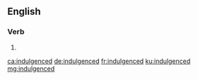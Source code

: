 ==English==

===Verb===
{{head|en|verb form}}

# {{en-past of|indulgence}}

[[ca:indulgenced]]
[[de:indulgenced]]
[[fr:indulgenced]]
[[ku:indulgenced]]
[[mg:indulgenced]]